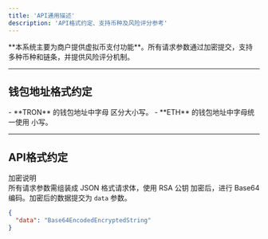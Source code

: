 ```yaml
---
title: 'API通用描述'
description: 'API格式约定、支持币种及风险评分参考'
---
```


<Callout type="info" className="rounded-lg border-l-4 border-blue-500 bg-blue-50 p-4">
**本系统主要为商户提供虚拟币支付功能**。所有请求参数通过加密提交，支持多种币种和链条，并提供风险评分机制。
</Callout>

---

## 钱包地址格式约定

<div className="bg-gray-50 p-4 rounded-lg border border-gray-200">
- **TRON** 的钱包地址中字母 <span className="text-blue-600 font-semibold">区分大小写</span>。  
- **ETH** 的钱包地址中字母统一使用 <span className="text-blue-600 font-semibold">小写</span>。
</div>

---

## API格式约定

<Badge type="info" className="bg-blue-500 text-white px-2 py-1 rounded">
加密说明
</Badge>  
<div className="bg-gray-50 p-4 rounded-lg border border-gray-200">
所有请求参数需组装成 <span className="text-blue-600 font-semibold">JSON 格式请求体</span>，使用 <span className="text-blue-600 font-semibold">RSA 公钥</span> 加密后，进行 <span className="text-blue-600 font-semibold">Base64 编码</span>。加密后的数据提交为 <code className="bg-gray-100 px-1 py-0.5 rounded">data</code> 参数。
</div>

```json
{
  "data": "Base64EncodedEncryptedString"
}
